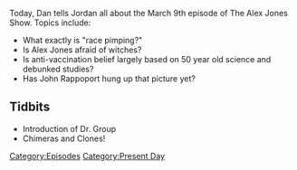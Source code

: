 {{DEFAULTSORT:
    #_EPISODE_0021:March 9, 2017
}}{{Episode
    | title           = March 9, 2017
    | caption         = [https://knowledgefight.libsyn.com/knowledge-fight-march-9-2017 Listen to this episode on Libsyn]
    | episodeNumber   = 21
    | length          = 02:16:08
    | airDate         = March 14, 2017
    | coverageDate    = March 9, 2017
    | episodeType     = [[:Category:Present Day|Present Day]]
    | appearance      = [[Dr. Group]]
    | previousEpisode = [[20: March 6 & Celebrity Cameos]]
    | nextEpisode     = [[22: March 14, 2017]]
}}

{{Stub}}

Today, Dan tells Jordan all about the March 9th episode of The Alex Jones Show. Topics include:

*What exactly is "race pimping?"
*Is Alex Jones afraid of witches?
*Is anti-vaccination belief largely based on 50 year old science and debunked studies?
*Has John Rappoport hung up that picture yet?

==Tidbits==

*Introduction of Dr. Group
*Chimeras and Clones!

[[Category:Episodes]]
[[Category:Present Day]]
